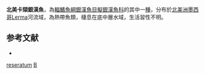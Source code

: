 {{Speciesbox
| status = NE
| status_system = IUCN3.1
| taxon = Chirostoma reseratum
| authority =  [[Álvarez|Álvarez]], 1963
| synonyms = *'' Chirostoma consocium reseratum'', Álvarez, 1963 
}}
'''北美卡頦銀漢魚'''，為[[輻鰭魚綱|輻鰭魚綱]][[銀漢魚目|銀漢魚目]][[擬銀漢魚科|擬銀漢魚科]]的其中一[[種|種]]，分布於[[北美洲|北美洲]][[墨西哥|墨西哥]]Lerma河流域，為熱帶魚類，棲息在底中層水域，生活習性不明。

==参考文献==
*{{FishBase_species|genus=Chirostoma|species=reseratum|year=2016|month=3}}

{{Taxonbar|from=Q5525527}}

[[Category:卡頦銀漢魚屬|reseratum]]
[[Category:1963年描述的鱼类|B]]

{{魚類小作品}}